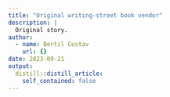 ```yaml
---
title: "Original writing-street book vendor"
description: |
  Original story.
author:
  - name: Bertil Gustav
    url: {}
date: 2023-09-21
output:
  distill::distill_article:
    self_contained: false
---
```





